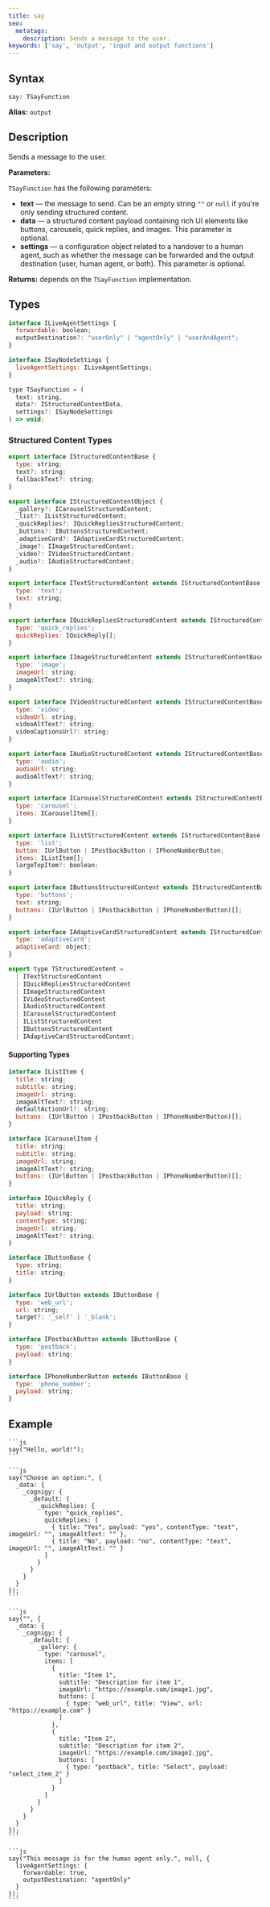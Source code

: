 ```yaml
---
title: say
seo:
  metatags:
    description: Sends a message to the user.
keywords: ['say', 'output', 'input and output functions']
---
```


## Syntax

`say: TSayFunction`

**Alias:** `output`

## Description

Sends a message to the user.

**Parameters:**

`TSayFunction` has the following parameters:

- **text** — the message to send. Can be an empty string `""` or `null` if you're only sending structured content.
- **data** — a structured content payload containing rich UI elements like buttons, carousels, quick replies, and images. This parameter is optional.
- **settings** — a configuration object related to a handover to a human agent, such as whether the message can be forwarded and the output destination (user, human agent, or both). This parameter is optional.

**Returns:** depends on the `TSayFunction` implementation.

## Types

```js
interface ILiveAgentSettings {
  forwardable: boolean;
  outputDestination?: "userOnly" | "agentOnly" | "userAndAgent";
}

interface ISayNodeSettings {
  liveAgentSettings: ILiveAgentSettings;
}

type TSayFunction = (
  text: string,
  data?: IStructuredContentData,
  settings?: ISayNodeSettings
) => void;
```

### Structured Content Types

```js
export interface IStructuredContentBase {
  type: string;
  text?: string;
  fallbackText?: string;
}

export interface IStructuredContentObject {
  _gallery?: ICarouselStructuredContent;
  _list?: IListStructuredContent;
  _quickReplies?: IQuickRepliesStructuredContent;
  _buttons?: IButtonsStructuredContent;
  _adaptiveCard?: IAdaptiveCardStructuredContent;
  _image?: IImageStructuredContent;
  _video?: IVideoStructuredContent;
  _audio?: IAudioStructuredContent;
}

export interface ITextStructuredContent extends IStructuredContentBase {
  type: 'text';
  text: string;
}

export interface IQuickRepliesStructuredContent extends IStructuredContentBase {
  type: 'quick_replies';
  quickReplies: IQuickReply[];
}

export interface IImageStructuredContent extends IStructuredContentBase {
  type: 'image';
  imageUrl: string;
  imageAltText?: string;
}

export interface IVideoStructuredContent extends IStructuredContentBase {
  type: 'video';
  videoUrl: string;
  videoAltText?: string;
  videoCaptionsUrl?: string;
}

export interface IAudioStructuredContent extends IStructuredContentBase {
  type: 'audio';
  audioUrl: string;
  audioAltText?: string;
}

export interface ICarouselStructuredContent extends IStructuredContentBase {
  type: 'carousel';
  items: ICarouselItem[];
}

export interface IListStructuredContent extends IStructuredContentBase {
  type: 'list';
  button: IUrlButton | IPostbackButton | IPhoneNumberButton;
  items: IListItem[];
  largeTopItem?: boolean;
}

export interface IButtonsStructuredContent extends IStructuredContentBase {
  type: 'buttons';
  text: string;
  buttons: (IUrlButton | IPostbackButton | IPhoneNumberButton)[];
}

export interface IAdaptiveCardStructuredContent extends IStructuredContentBase {
  type: 'adaptiveCard';
  adaptiveCard: object;
}

export type TStructuredContent =
  | ITextStructuredContent
  | IQuickRepliesStructuredContent
  | IImageStructuredContent
  | IVideoStructuredContent
  | IAudioStructuredContent
  | ICarouselStructuredContent
  | IListStructuredContent
  | IButtonsStructuredContent
  | IAdaptiveCardStructuredContent;
```

#### Supporting Types

```js
interface IListItem {
  title: string;
  subtitle: string;
  imageUrl: string;
  imageAltText?: string;
  defaultActionUrl?: string;
  buttons: (IUrlButton | IPostbackButton | IPhoneNumberButton)[];
}

interface ICarouselItem {
  title: string;
  subtitle: string;
  imageUrl: string;
  imageAltText?: string;
  buttons: (IUrlButton | IPostbackButton | IPhoneNumberButton)[];
}

interface IQuickReply {
  title: string;
  payload: string;
  contentType: string;
  imageUrl: string;
  imageAltText?: string;
}

interface IButtonBase {
  type: string;
  title: string;
}

interface IUrlButton extends IButtonBase {
  type: 'web_url';
  url: string;
  target?: '_self' | '_blank';
}

interface IPostbackButton extends IButtonBase {
  type: 'postback';
  payload: string;
}

interface IPhoneNumberButton extends IButtonBase {
  type: 'phone_number';
  payload: string;
}
```

## Example

<AccordionGroup>
  <Accordion title="Send a Simple Text Message">

    ```js
    say("Hello, world!");
    ```
  </Accordion>

  <Accordion title="Send Structured Content: Text and Quick Replies">

    ```js
    say("Choose an option:", {
      _data: {
        _cognigy: {
          _default: {
            _quickReplies: {
              type: "quick_replies",
              quickReplies: [
                { title: "Yes", payload: "yes", contentType: "text", imageUrl: "", imageAltText: "" },
                { title: "No", payload: "no", contentType: "text", imageUrl: "", imageAltText: "" }
              ]
            }
          }
        }
      }
    });
    ```
  </Accordion>

  <Accordion title="Send Structured Content: Carousel">

    ```js
    say("", {
      _data: {
        _cognigy: {
          _default: {
            _gallery: {
              type: "carousel",
              items: [
                {
                  title: "Item 1",
                  subtitle: "Description for item 1",
                  imageUrl: "https://example.com/image1.jpg",
                  buttons: [
                    { type: "web_url", title: "View", url: "https://example.com" }
                  ]
                },
                {
                  title: "Item 2",
                  subtitle: "Description for item 2",
                  imageUrl: "https://example.com/image2.jpg",
                  buttons: [
                    { type: "postback", title: "Select", payload: "select_item_2" }
                  ]
                }
              ]
            }
          }
        }
      }
    });
    ```
  </Accordion>

  <Accordion title="Send a Message Only to the Human Agent">

    ```js
    say("This message is for the human agent only.", null, {
      liveAgentSettings: {
        forwardable: true,
        outputDestination: "agentOnly"
      }
    });
    ```
  </Accordion>
</AccordionGroup>